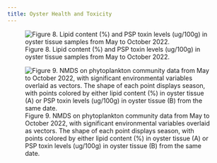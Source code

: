 ```yaml
---
title: Oyster Health and Toxicity
---
```


![Figure 8. Lipid content (%) and PSP toxin levels (ug/100g) in oyster tissue samples from May to October 2022.](https://user-images.githubusercontent.com/67389727/202308224-f1360c2d-8023-4670-b195-d01be4178337.jpg)

![Figure 9. NMDS on phytoplankton community data from May to October 2022, with significant environmental variables overlaid as vectors. The shape of each point displays season, with points colored by either lipid content (%) in oyster tissue (A) or PSP toxin levels (ug/100g) in oyster tissue (B) from the same date.](https://user-images.githubusercontent.com/67389727/203434646-553617a4-1247-4735-a662-41542e958c66.jpg)
